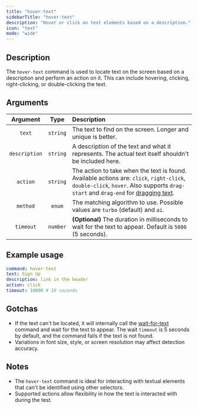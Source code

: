 ```yaml
---
title: "hover-text"
sidebarTitle: "hover-text"
description: "Hover or click on text elements based on a description."
icon: "text"
mode: "wide"
---
```



<Replay />
<Example />

## Description

The `hover-text` command is used to locate text on the screen based on a description and perform an action on it. This can include hovering, clicking, right-clicking, or double-clicking the text.

## Arguments

|   Argument    |   Type   | Description                                                                                                                                                                                                                 |
| :-----------: | :------: | :-------------------------------------------------------------------------------------------------------------------------------------------------------------------------------------------------------------------------- |
|    `text`     | `string` | The text to find on the screen. Longer and unique is better.                                                                                                                                                                |
| `description` | `string` | A description of the text and what it represents. The actual text itself shouldn't be included here.                                                                                                                        |
|   `action`    | `string` | The action to take when the text is found. Available actions are: `click`, `right-click`, `double-click`, `hover`. Also supports `drag-start` and `drag-end` for [dragging text](/commands/hover-image#drag-functionality). |
|   `method`    |  `enum`  | The matching algorithm to use. Possible values are `turbo` (default) and `ai`.                                                                                                                                              |
|   `timeout`   | `number` | **(Optional)** The duration in milliseconds to wait for the text to appear. Default is `5000` (5 seconds).                                                                                                                  |

## Example usage

```yaml
command: hover-text
text: Sign Up
description: link in the header
action: click
timeout: 10000 # 10 seconds
```

## Gotchas

- If the text can't be located, it will internally call the [wait-for-text](/commands/wait-for-text) command and wait for the text to appear. The wait `timeout` is 5 seconds by default, and the command fails if the text is not found.
- Variations in font size, style, or screen resolution may affect detection accuracy.

## Notes

- The `hover-text` command is ideal for interacting with textual elements that can't be identified using other selectors.
- Supported actions allow flexibility in how the text is interacted with during the test.
